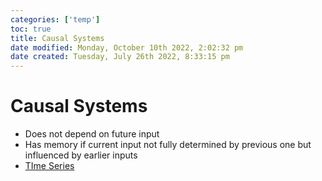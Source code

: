 ```yaml
---
categories: ['temp']
toc: true
title: Causal Systems
date modified: Monday, October 10th 2022, 2:02:32 pm
date created: Tuesday, July 26th 2022, 8:33:15 pm
---
```


# Causal Systems
- Does not depend on future input
- Has memory if current input not fully determined by previous one but influenced by earlier inputs
- [TIme Series](TIme%20Series.qmd)



